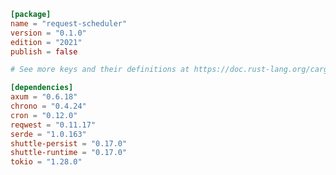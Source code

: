 ```toml Cargo.toml
[package]
name = "request-scheduler"
version = "0.1.0"
edition = "2021"
publish = false

# See more keys and their definitions at https://doc.rust-lang.org/cargo/reference/manifest.html

[dependencies]
axum = "0.6.18"
chrono = "0.4.24"
cron = "0.12.0"
reqwest = "0.11.17"
serde = "1.0.163"
shuttle-persist = "0.17.0"
shuttle-runtime = "0.17.0"
tokio = "1.28.0"

```
